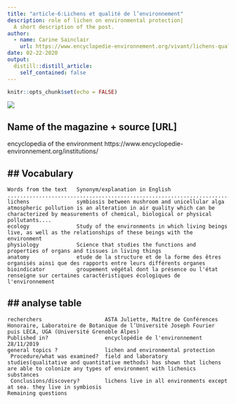 ```yaml
---
title: "article-6:Lichens et qualité de l’environnement"
description: role of lichen on environmental protection|
  A short description of the post.
author:
  - name: Carine Sainclair
    url: https://www.encyclopedie-environnement.org/vivant/lichens-qualite-de-lenvironnement/
date: 02-22-2020
output:
  distill::distill_article:
    self_contained: false
---
```


```r
knitr::opts_chunk$set(echo = FALSE)
```

![](https://pixabay.com/fr/photos/protection-de-l-environnement-326923/)

## Name of the magazine + source [URL] 

 encyclopedia of the environment https://www.encyclopedie-environnement.org/institutions/

## Vocabulary 
-------------------------------------------------------------------------------------------------------------------------------------------------------------------------------------------------------------------------------------------------------------------------------------

    Words from the text   Synonym/explanation in English                                                                                           ................................................................................................                                  
    lichens               symbiosis between mushroom and unicellular alga                                                                          
    atmospheric pollution is an alteration in air quality which can be characterized by measurements of chemical, biological or physical pollutants....
    ecology               Study of the environments in which living beings live, as well as the relationships of these beings with the environment
    physiology            Science that studies the functions and properties of organs and tissues in living things                                            
    anatomy               etude de la structure et de la forme des êtres organisés ainsi que des rapports entre leurs différents organes                                                                                                                                                                 
    bioindicator          groupement végétal dont la présence ou l'état renseigne sur certaines caractéristiques écologiques de l'environnement                         

## analyse table
---------------------------------------------------------------------------------------------------------------------------------------------------------------------------------------------------------------------------------------------------------------------------------------------------

    recherchers                    ASTA Juliette, Maître de Conférences Honoraire, Laboratoire de Botanique de l’Université Joseph Fourier puis LECA, UGA (Université Grenoble Alpes)                                                                                                                                              
    Published in?                  encyclopédie de l'environnement  28/11/2019                                                                                                                       
    general topics ?               lichen and environmental protection                                                                                                                    
     Procedure/what was examined?  field and laboratory studies(qualitative and quantitative methods) has shown that lichens are able to colonize any types of environment with lichenics substances                                                                                                                                                                                                         
     Conclusions/discovery?        lichens live in all environments except at sea. they live in symbiosis                                                                             
    Remaining questions                                                                                                                                                              
